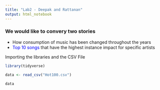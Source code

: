 ---
title: "Lab2 - Deepak and Rattanan"
output: html_notebook
---

### We would like to convery two stories <br> 
<ul> 
  <li> How consumption of music has been changed throughout the years </li>
  <li> <span style = 'color:blue'> Top 10 songs </span> that have the highest instance impact for specific artists </li>
</ul> 


Importing the libraries and the CSV File

```{r}
library(tidyverse)
```
```{r}
data <- read_csv("Hot100.csv")
```

```{r}
data
```




























